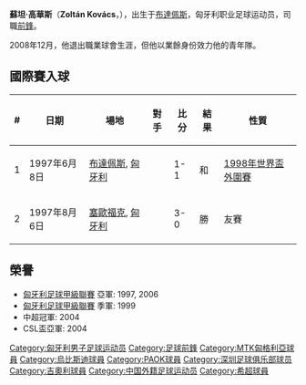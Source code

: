 {{Infobox Football biography
|          playername = 高華斯
|            fullname = 蘇坦·高華斯  
|               image = Kovács Zoltán UTE.JPG
|         dateofbirth = {{birth date and age|1973|9|24}}
|         cityofbirth = [[布達佩斯|布達佩斯]]
|      countryofbirth = [[匈牙利|匈牙利]]
|              height = 179 cm
|            position = [[前鋒_(足球)|前鋒]]
|         currentclub = 
|          clubnumber = 
|          youthyears = 
|          youthclubs = Nagytétényi Kohász, MTK
|               years = 1992-94<br/>1994-95<br/>1996<br/>1996-97<br/>1998<br/>1998-00<br/>2000-02<br/>2002-03<br>2004<br>2004-08<br />2008
|               clubs = [[MTK布達佩斯|MTK布達佩斯]]<br/>{{tsl|en|BVSC Budapest||BVSC布達佩斯}}<br/>[[佩奇足球俱樂部|佩奇]]<br/>[[烏伊佩斯特|烏伊佩斯特]]<br/>[[帕奥克足球俱乐部|帕奧克]]<br/>[[烏伊佩斯特|烏伊佩斯特]]<br/>[[沙托鲁足球俱乐部|沙特鲁]]<br/>[[烏伊佩斯特|烏伊佩斯特]]<br/>[[深圳健力寶|深圳健力寶]]<br/>[[烏伊佩斯特|烏伊佩斯特]]<br />[[吉奥利ETO足球俱乐部|吉奧利ETO]]<br>'''生涯總計'''
|         caps(goals) = {{0}}28 {{0}}(6)<br/>{{0}}33 {{0}}(5)<br>{{0}}11 {{0}}(5)<br/>{{0}}49 (24)<br/>{{0}}12 {{0}}(5)<br/>{{0}}59 (21)<br/>{{0}}62 (14)<br/>{{0}}44 (23)<br/>{{0}}19 {{0}}(6)<br>{{0}}97 (32)<br />{{0}}14 {{0}}(4)<br>'''428 (145)'''
|       nationalyears =   1997-05
|        nationalteam = [[匈牙利國家足球隊|匈牙利]]
| nationalcaps(goals) =  {{0}}20 {{0}}(2)
|            pcupdate = 12th November, 2007
|            ntupdate = 12th November, 2007
}}


'''蘇坦·高華斯'''（'''Zoltán Kovács'''，{{bd|1973年|09月24日|||A}}），出生于[[布達佩斯|布達佩斯]]，匈牙利职业足球运动员，司職[[前鋒_(足球)|前鋒]]。

2008年12月，他退出職業球會生涯，但他以業餘身份效力他的青年隊。

==國際賽入球==
{| class="wikitable"
! # !! 日期 !! 場地 !! 對手 !! 比分 !! 結果 !! 性質
|-
| 1 || 1997年6月8日 || [[布達佩斯|布達佩斯]], [[匈牙利|匈牙利]] || {{fb|Norway}} || 1-1 || 和 || [[1998年世界盃外圍賽|1998年世界盃外圍賽]]
|-
| 2 || 1997年8月6日 || [[希歐福克|塞歐福克]], [[匈牙利|匈牙利]] || {{fb|Malta}} || 3-0 || 勝 || 友賽
|}

==榮譽==
* [[匈牙利足球甲級聯賽|匈牙利足球甲級聯賽]] 亞軍: 1997, 2006
* [[匈牙利足球甲級聯賽|匈牙利足球甲級聯賽]] 季軍: 1999
* 中超冠軍: 2004
* CSL盃亞軍: 2004

{{DEFAULTSORT:Kovacs, Zoltan}}
[[Category:匈牙利男子足球运动员|Category:匈牙利男子足球运动员]]
[[Category:足球前鋒|Category:足球前鋒]]
[[Category:MTK匈格利亞球員|Category:MTK匈格利亞球員]]
[[Category:烏比斯迪球員|Category:烏比斯迪球員]]
[[Category:PAOK球員|Category:PAOK球員]]
[[Category:深圳足球俱乐部球员|Category:深圳足球俱乐部球员]]
[[Category:吉奧利球員|Category:吉奧利球員]]
[[Category:中国外籍足球运动员|Category:中国外籍足球运动员]]
[[Category:希超球員|Category:希超球員]]